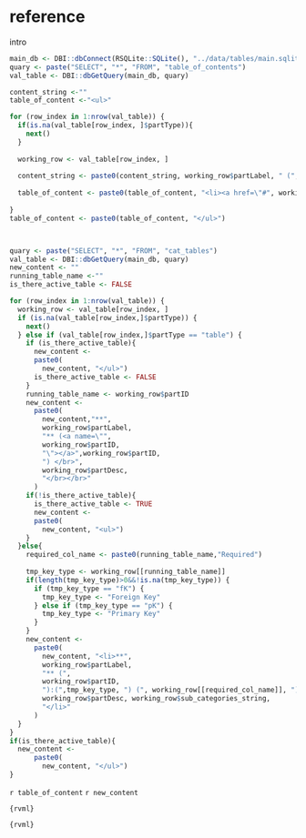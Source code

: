 <!--` reference1 -->
# reference

intro

<!--` reference1/ -->

```r
main_db <- DBI::dbConnect(RSQLite::SQLite(), "../data/tables/main.sqlite")
quary <- paste("SELECT", "*", "FROM", "table_of_contents")
val_table <- DBI::dbGetQuery(main_db, quary)

content_string <-""
table_of_content <-"<ul>"

for (row_index in 1:nrow(val_table)) {
  if(is.na(val_table[row_index, ]$partType)){
    next()
  }
  
  working_row <- val_table[row_index, ]
  
  content_string <- paste0(content_string, working_row$partLabel, " (", working_row$partID, ") </br>", working_row$partDesc, "</br></br>")
  
  table_of_content <- paste0(table_of_content, "<li><a href=\"#", working_row$partID, "\">", working_row$partID, "</a></li>")
  
}
table_of_content <- paste0(table_of_content, "</ul>")



quary <- paste("SELECT", "*", "FROM", "cat_tables")
val_table <- DBI::dbGetQuery(main_db, quary)
new_content <- ""
running_table_name <-""
is_there_active_table <- FALSE

for (row_index in 1:nrow(val_table)) {
  working_row <- val_table[row_index, ]
  if (is.na(val_table[row_index,]$partType)) {
    next()
  } else if (val_table[row_index,]$partType == "table") {
    if (is_there_active_table){
      new_content <-
      paste0(
        new_content, "</ul>")
      is_there_active_table <- FALSE
    }
    running_table_name <- working_row$partID
    new_content <-
      paste0(
        new_content,"**", 
        working_row$partLabel,
        "** (<a name=\"",
        working_row$partID,
        "\"></a>",working_row$partID,
        ") </br>",
        working_row$partDesc,
        "</br></br>"
      )
    if(!is_there_active_table){
      is_there_active_table <- TRUE
      new_content <-
      paste0(
        new_content, "<ul>")
    }
  }else{
    required_col_name <- paste0(running_table_name,"Required")
    
    tmp_key_type <- working_row[[running_table_name]]
    if(length(tmp_key_type)>0&&!is.na(tmp_key_type)) {
      if (tmp_key_type == "fK") {
        tmp_key_type <- "Foreign Key"
      } else if (tmp_key_type == "pK") {
        tmp_key_type <- "Primary Key"
      }
    }
    new_content <-
      paste0(
        new_content, "<li>**",
        working_row$partLabel,
        "** (",
        working_row$partID,
        "):(",tmp_key_type, ") (", working_row[[required_col_name]], ") [", working_row$dataType, "]</br>",
        working_row$partDesc, working_row$sub_categories_string, 
        "</li>"
      )
  }
}
if(is_there_active_table){
  new_content <-
      paste0(
        new_content, "</ul>")
}

```

`r table_of_content`
`r new_content`

```{rvml}```


```{rvml}```